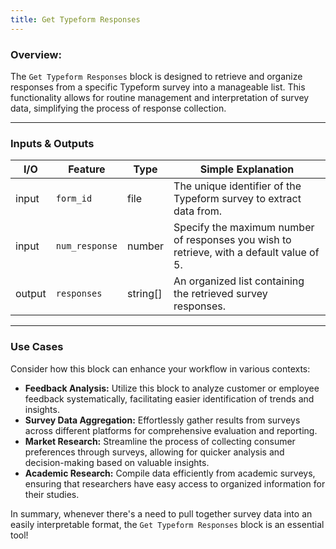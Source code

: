 ```yaml
---
title: Get Typeform Responses
---
```


### **Overview:**

The `Get Typeform Responses` block is designed to retrieve and organize responses from a specific Typeform survey into a manageable list. This functionality allows for routine management and interpretation of survey data, simplifying the process of response collection.

---

### Inputs & Outputs

| I/O    | Feature        | Type     | Simple Explanation                                                                       |
| ------ | -------------- | -------- | ---------------------------------------------------------------------------------------- |
| input  | `form_id`      | file     | The unique identifier of the Typeform survey to extract data from.                       |
| input  | `num_response` | number   | Specify the maximum number of responses you wish to retrieve, with a default value of 5. |
| output | `responses`    | string[] | An organized list containing the retrieved survey responses.                             |

---

### Use Cases

Consider how this block can enhance your workflow in various contexts:

- **Feedback Analysis:** Utilize this block to analyze customer or employee feedback systematically, facilitating easier identification of trends and insights.
- **Survey Data Aggregation:** Effortlessly gather results from surveys across different platforms for comprehensive evaluation and reporting.
- **Market Research:** Streamline the process of collecting consumer preferences through surveys, allowing for quicker analysis and decision-making based on valuable insights.
- **Academic Research:** Compile data efficiently from academic surveys, ensuring that researchers have easy access to organized information for their studies.

In summary, whenever there's a need to pull together survey data into an easily interpretable format, the `Get Typeform Responses` block is an essential tool!
